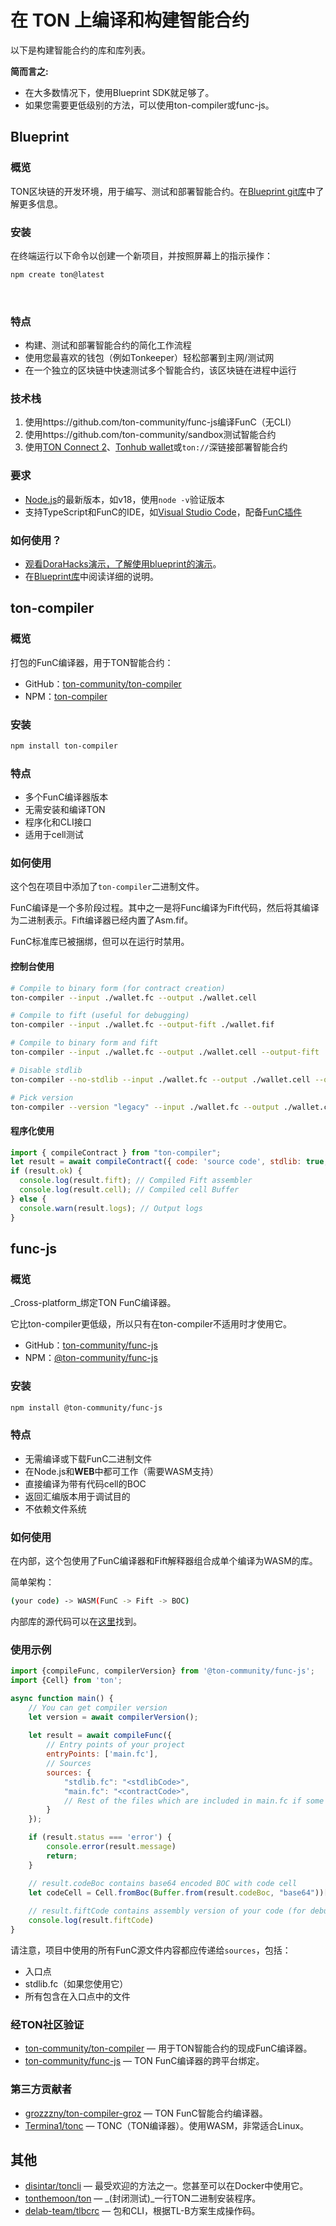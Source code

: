 # 在 TON 上编译和构建智能合约

以下是构建智能合约的库和库列表。

**简而言之:**

- 在大多数情况下，使用Blueprint SDK就足够了。
- 如果您需要更低级别的方法，可以使用ton-compiler或func-js。

## Blueprint

### 概览

TON区块链的开发环境，用于编写、测试和部署智能合约。在[Blueprint git库](https://github.com/ton-community/blueprint)中了解更多信息。

### 安装

在终端运行以下命令以创建一个新项目，并按照屏幕上的指示操作：

```bash
npm create ton@latest
```

&nbsp;

### 特点

- 构建、测试和部署智能合约的简化工作流程
- 使用您最喜欢的钱包（例如Tonkeeper）轻松部署到主网/测试网
- 在一个独立的区块链中快速测试多个智能合约，该区块链在进程中运行

### 技术栈

1. 使用https://github.com/ton-community/func-js编译FunC（无CLI）
2. 使用https://github.com/ton-community/sandbox测试智能合约
3. 使用[TON Connect 2](https://github.com/ton-connect)、[Tonhub wallet](https://tonhub.com/)或`ton://`深链接部署智能合约

### 要求

- [Node.js](https://nodejs.org)的最新版本，如v18，使用`node -v`验证版本
- 支持TypeScript和FunC的IDE，如[Visual Studio Code](https://code.visualstudio.com/)，配备[FunC插件](https://marketplace.visualstudio.com/items?itemName=tonwhales.func-vscode)

### 如何使用？

- [观看DoraHacks演示，了解使用blueprint的演示](https://www.youtube.com/watch?v=5ROXVM-Fojo)。
- 在[Blueprint库](https://github.com/ton-community/blueprint#create-a-new-project)中阅读详细的说明。

## ton-compiler

### 概览

打包的FunC编译器，用于TON智能合约：

- GitHub：[ton-community/ton-compiler](https://github.com/ton-community/ton-compiler)
- NPM：[ton-compiler](https://www.npmjs.com/package/ton-compiler)

### 安装

```bash npm2yarn
npm install ton-compiler
```

### 特点

- 多个FunC编译器版本
- 无需安装和编译TON
- 程序化和CLI接口
- 适用于cell测试

### 如何使用

这个包在项目中添加了`ton-compiler`二进制文件。

FunC编译是一个多阶段过程。其中之一是将Func编译为Fift代码，然后将其编译为二进制表示。Fift编译器已经内置了Asm.fif。

FunC标准库已被捆绑，但可以在运行时禁用。

#### 控制台使用

```bash
# Compile to binary form (for contract creation)
ton-compiler --input ./wallet.fc --output ./wallet.cell

# Compile to fift (useful for debugging)
ton-compiler --input ./wallet.fc --output-fift ./wallet.fif

# Compile to binary form and fift
ton-compiler --input ./wallet.fc --output ./wallet.cell --output-fift ./wallet.fif

# Disable stdlib
ton-compiler --no-stdlib --input ./wallet.fc --output ./wallet.cell --output-fift ./wallet.fif

# Pick version
ton-compiler --version "legacy" --input ./wallet.fc --output ./wallet.cell --output-fift ./wallet.fif
```

#### 程序化使用

```javascript
import { compileContract } from "ton-compiler";
let result = await compileContract({ code: 'source code', stdlib: true, version: 'latest' });
if (result.ok) {
  console.log(result.fift); // Compiled Fift assembler
  console.log(result.cell); // Compiled cell Buffer
} else {
  console.warn(result.logs); // Output logs
}
```

## func-js

### 概览

_Cross-platform_绑定TON FunC编译器。

它比ton-compiler更低级，所以只有在ton-compiler不适用时才使用它。

- GitHub：[ton-community/func-js](https://github.com/ton-community/func-js)
- NPM：[@ton-community/func-js](https://www.npmjs.com/package/@ton-community/func-js)

### 安装

```bash npm2yarn
npm install @ton-community/func-js
```

### 特点

- 无需编译或下载FunC二进制文件
- 在Node.js和**WEB**中都可工作（需要WASM支持）
- 直接编译为带有代码cell的BOC
- 返回汇编版本用于调试目的
- 不依赖文件系统

### 如何使用

在内部，这个包使用了FunC编译器和Fift解释器组合成单个编译为WASM的库。

简单架构：

```bash
(your code) -> WASM(FunC -> Fift -> BOC)
```

内部库的源代码可以在[这里](https://github.com/ton-blockchain/ton/tree/testnet/crypto/funcfiftlib)找到。

### 使用示例

```javascript
import {compileFunc, compilerVersion} from '@ton-community/func-js';
import {Cell} from 'ton';

async function main() {
    // You can get compiler version 
    let version = await compilerVersion();
    
    let result = await compileFunc({
        // Entry points of your project
        entryPoints: ['main.fc'],
        // Sources
        sources: {
            "stdlib.fc": "<stdlibCode>",
            "main.fc": "<contractCode>",
            // Rest of the files which are included in main.fc if some
        }
    });

    if (result.status === 'error') {
        console.error(result.message)
        return;
    }

    // result.codeBoc contains base64 encoded BOC with code cell 
    let codeCell = Cell.fromBoc(Buffer.from(result.codeBoc, "base64"))[0];
    
    // result.fiftCode contains assembly version of your code (for debug purposes)
    console.log(result.fiftCode)
}
```

请注意，项目中使用的所有FunC源文件内容都应传递给`sources`，包括：

- 入口点
- stdlib.fc（如果您使用它）
- 所有包含在入口点中的文件

### 经TON社区验证

- [ton-community/ton-compiler](/develop/smart-contracts/sdk/javascript#ton-compiler) — 用于TON智能合约的现成FunC编译器。
- [ton-community/func-js](/develop/smart-contracts/sdk/javascript#func-js) — TON FunC编译器的跨平台绑定。

### 第三方贡献者

- [grozzzny/ton-compiler-groz](https://github.com/grozzzny/ton-compiler-groz) — TON FunC智能合约编译器。
- [Termina1/tonc](https://github.com/Termina1/tonc) — TONC（TON编译器）。使用WASM，非常适合Linux。

## 其他

- [disintar/toncli](https://github.com/disintar/toncli) — 最受欢迎的方法之一。您甚至可以在Docker中使用它。
- [tonthemoon/ton](https://github.com/tonthemoon/ton) — _(封闭测试)_一行TON二进制安装程序。
- [delab-team/tlbcrc](https://github.com/delab-team/tlbcrc) — 包和CLI，根据TL-B方案生成操作码。
